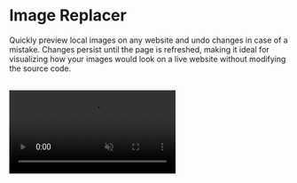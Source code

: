 # Image Replacer

Quickly preview local images on any website and undo changes in case of a mistake. Changes persist until the page is refreshed, making it ideal for visualizing how your images would look on a live website without modifying the source code.

<br />
<video
	autoPlay='autoplay'
	loop
	muted>
	<source
		src='/videos/image-replacer.mp4'
		type='video/mp4'
	/>
</video>

